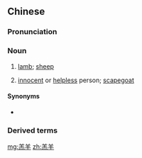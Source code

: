 ==Chinese==
{{zh-forms}}

===Pronunciation===
{{zh-pron
|m=gāoyáng
|c=gou1 joeng4
|h=pfs=kâu-yòng
|mn=xm,qz,tw:ko-iûⁿ/zz:ko-iûⁿ
|cat=n
}}

===Noun===
{{zh-noun}}

# [[lamb]]; [[sheep]]
# {{lb|zh|figurative}} [[innocent]] or [[helpless]] person; [[scapegoat]]

====Synonyms====
* {{zh-l|羊羔}}

===Derived terms===
{{zh-der|代罪羔羊}}

{{zh-cat|Mammals}}

[[mg:羔羊]]
[[zh:羔羊]]